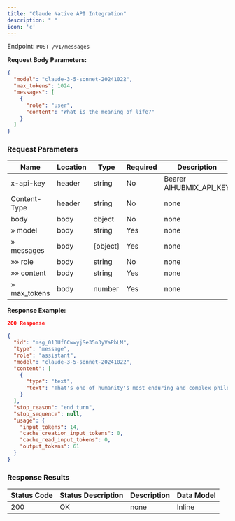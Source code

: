 ```yaml
---
title: "Claude Native API Integration"
description: " "
icon: 'c'
---
```


Endpoint: `POST /v1/messages`

**Request Body Parameters:**

```json
{
  "model": "claude-3-5-sonnet-20241022",
  "max_tokens": 1024,
  "messages": [
    {
      "role": "user",
      "content": "What is the meaning of life?"
    }
  ]
}
```

### Request Parameters

|Name | Location | Type | Required | Description|
|---|---|---|---|---|
|x-api-key|header|string| No |Bearer AIHUBMIX_API_KEY|
|Content-Type|header|string| No |none|
|body|body|object| No |none|
|» model|body|string| Yes |none|
|» messages|body|[object]| Yes |none|
|»» role|body|string| No |none|
|»» content|body|string| Yes |none|
|» max_tokens|body|number| Yes |none|

**Response Example:**

```json
200 Response
```

```json
{
  "id": "msg_013Uf6CwwyjSe35n3yVaPbLM",
  "type": "message",
  "role": "assistant",
  "model": "claude-3-5-sonnet-20241022",
  "content": [
    {
      "type": "text",
      "text": "That's one of humanity's most enduring and complex philosophical questions! While there's no universal answer, I aim to explore such questions thoughtfully while acknowledging their complexity. I try to focus on having meaningful conversations and helping where I can. What does meaning in life mean to you?"
    }
  ],
  "stop_reason": "end_turn",
  "stop_sequence": null,
  "usage": {
    "input_tokens": 14,
    "cache_creation_input_tokens": 0,
    "cache_read_input_tokens": 0,
    "output_tokens": 61
  }
}
```

### Response Results

|Status Code | Status Description | Description | Data Model|
|---|---|---|---|
|200|OK|none|Inline|